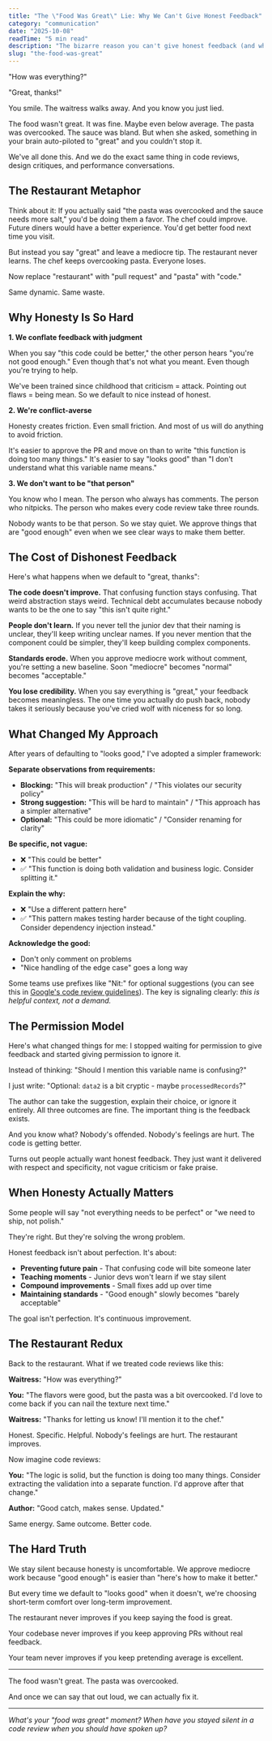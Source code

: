 ```yaml
---
title: "The \"Food Was Great\" Lie: Why We Can't Give Honest Feedback"
category: "communication"
date: "2025-10-08"
readTime: "5 min read"
description: "The bizarre reason you can't give honest feedback (and why your team is suffering). The 'Food Was Great' lie doesn't just happen to waitresses. It's happening in every code review. This is about the social friction that makes us choose comfort over continuous improvement, and the simple framework I use to break the cycle."
slug: "the-food-was-great"
---
```


"How was everything?"

"Great, thanks!"

You smile. The waitress walks away. And you know you just lied.

The food wasn't great. It was fine. Maybe even below average. The pasta was overcooked. The sauce was bland. But when she asked, something in your brain auto-piloted to "great" and you couldn't stop it.

We've all done this. And we do the exact same thing in code reviews, design critiques, and performance conversations.

## The Restaurant Metaphor

Think about it: If you actually said "the pasta was overcooked and the sauce needs more salt," you'd be doing them a favor. The chef could improve. Future diners would have a better experience. You'd get better food next time you visit.

But instead you say "great" and leave a mediocre tip. The restaurant never learns. The chef keeps overcooking pasta. Everyone loses.

Now replace "restaurant" with "pull request" and "pasta" with "code."

Same dynamic. Same waste.

## Why Honesty Is So Hard

**1. We conflate feedback with judgment**

When you say "this code could be better," the other person hears "you're not good enough." Even though that's not what you meant. Even though you're trying to help.

We've been trained since childhood that criticism = attack. Pointing out flaws = being mean. So we default to nice instead of honest.

**2. We're conflict-averse**

Honesty creates friction. Even small friction. And most of us will do anything to avoid friction.

It's easier to approve the PR and move on than to write "this function is doing too many things." It's easier to say "looks good" than "I don't understand what this variable name means."

**3. We don't want to be "that person"**

You know who I mean. The person who always has comments. The person who nitpicks. The person who makes every code review take three rounds.

Nobody wants to be that person. So we stay quiet. We approve things that are "good enough" even when we see clear ways to make them better.

## The Cost of Dishonest Feedback

Here's what happens when we default to "great, thanks":

**The code doesn't improve.** That confusing function stays confusing. That weird abstraction stays weird. Technical debt accumulates because nobody wants to be the one to say "this isn't quite right."

**People don't learn.** If you never tell the junior dev that their naming is unclear, they'll keep writing unclear names. If you never mention that the component could be simpler, they'll keep building complex components.

**Standards erode.** When you approve mediocre work without comment, you're setting a new baseline. Soon "mediocre" becomes "normal" becomes "acceptable."

**You lose credibility.** When you say everything is "great," your feedback becomes meaningless. The one time you actually do push back, nobody takes it seriously because you've cried wolf with niceness for so long.

## What Changed My Approach

After years of defaulting to "looks good," I've adopted a simpler framework:

**Separate observations from requirements:**

- **Blocking:** "This will break production" / "This violates our security policy"
- **Strong suggestion:** "This will be hard to maintain" / "This approach has a simpler alternative"
- **Optional:** "This could be more idiomatic" / "Consider renaming for clarity"

**Be specific, not vague:**
- ❌ "This could be better"
- ✅ "This function is doing both validation and business logic. Consider splitting it."

**Explain the why:**
- ❌ "Use a different pattern here"
- ✅ "This pattern makes testing harder because of the tight coupling. Consider dependency injection instead."

**Acknowledge the good:**
- Don't only comment on problems
- "Nice handling of the edge case" goes a long way

Some teams use prefixes like "Nit:" for optional suggestions (you can see this in [Google's code review guidelines](https://google.github.io/eng-practices/review/reviewer/standard.html)). The key is signaling clearly: *this is helpful context, not a demand.*

## The Permission Model

Here's what changed things for me: I stopped waiting for permission to give feedback and started giving permission to ignore it.

Instead of thinking: "Should I mention this variable name is confusing?"

I just write: "Optional: `data2` is a bit cryptic - maybe `processedRecords`?"

The author can take the suggestion, explain their choice, or ignore it entirely. All three outcomes are fine. The important thing is the feedback exists.

And you know what? Nobody's offended. Nobody's feelings are hurt. The code is getting better.

Turns out people actually want honest feedback. They just want it delivered with respect and specificity, not vague criticism or fake praise.

## When Honesty Actually Matters

Some people will say "not everything needs to be perfect" or "we need to ship, not polish."

They're right. But they're solving the wrong problem.

Honest feedback isn't about perfection. It's about:

- **Preventing future pain** - That confusing code will bite someone later
- **Teaching moments** - Junior devs won't learn if we stay silent
- **Compound improvements** - Small fixes add up over time
- **Maintaining standards** - "Good enough" slowly becomes "barely acceptable"

The goal isn't perfection. It's continuous improvement.

## The Restaurant Redux

Back to the restaurant. What if we treated code reviews like this:

**Waitress:** "How was everything?"

**You:** "The flavors were good, but the pasta was a bit overcooked. I'd love to come back if you can nail the texture next time."

**Waitress:** "Thanks for letting us know! I'll mention it to the chef."

Honest. Specific. Helpful. Nobody's feelings are hurt. The restaurant improves.

Now imagine code reviews:

**You:** "The logic is solid, but the function is doing too many things. Consider extracting the validation into a separate function. I'd approve after that change."

**Author:** "Good catch, makes sense. Updated."

Same energy. Same outcome. Better code.

## The Hard Truth

We stay silent because honesty is uncomfortable. We approve mediocre work because "good enough" is easier than "here's how to make it better."

But every time we default to "looks good" when it doesn't, we're choosing short-term comfort over long-term improvement.

The restaurant never improves if you keep saying the food is great.

Your codebase never improves if you keep approving PRs without real feedback.

Your team never improves if you keep pretending average is excellent.

---

The food wasn't great. The pasta was overcooked.

And once we can say that out loud, we can actually fix it.

---

*What's your "food was great" moment? When have you stayed silent in a code review when you should have spoken up?*
